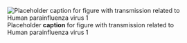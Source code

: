 ![Placeholder __caption__ for figure with transmission related to Human parainfluenza virus 1](/img/placeholder.jpg)